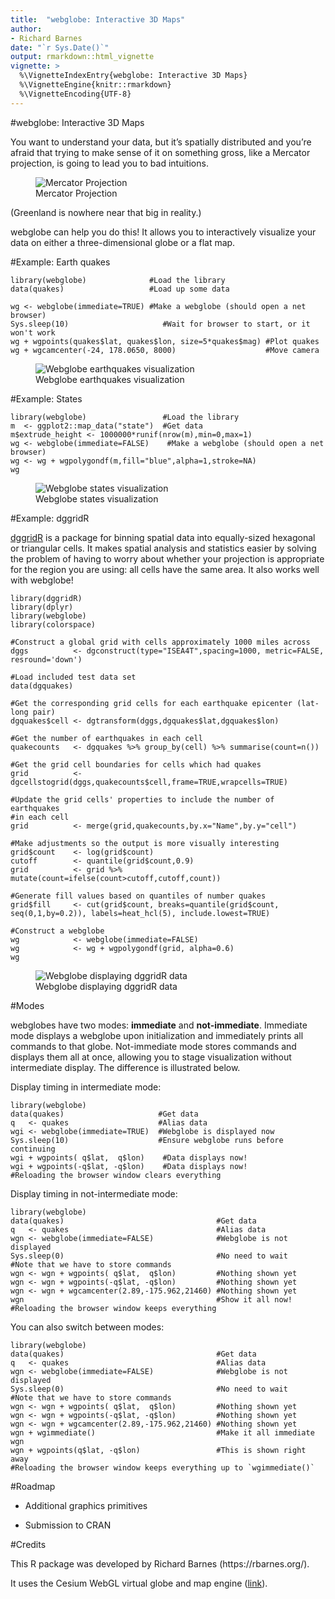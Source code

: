 ```yaml
---
title:  "webglobe: Interactive 3D Maps"
author:
- Richard Barnes
date: "`r Sys.Date()`"
output: rmarkdown::html_vignette
vignette: >
  %\VignetteIndexEntry{webglobe: Interactive 3D Maps}
  %\VignetteEngine{knitr::rmarkdown}
  %\VignetteEncoding{UTF-8}
---
```


#webglobe: Interactive 3D Maps

You want to understand your data, but it's spatially distributed and you're
afraid that trying to make sense of it on something gross, like a Mercator
projection, is going to lead you to bad intuitions.

![Mercator Projection](mercator.png)

(Greenland is nowhere near that big in reality.)

webglobe can help you do this! It allows you to interactively visualize your
data on either a three-dimensional globe or a flat map.

#Example: Earth quakes

    library(webglobe)              #Load the library
    data(quakes)                   #Load up some data

    wg <- webglobe(immediate=TRUE) #Make a webglobe (should open a net browser)
    Sys.sleep(10)                     #Wait for browser to start, or it won't work
    wg + wgpoints(quakes$lat, quakes$lon, size=5*quakes$mag) #Plot quakes
    wg + wgcamcenter(-24, 178.0650, 8000)                    #Move camera

![Webglobe earthquakes visualization](webglobe_quakes.png)

#Example: States

    library(webglobe)                 #Load the library
    m  <- ggplot2::map_data("state")  #Get data
    m$extrude_height <- 1000000*runif(nrow(m),min=0,max=1)
    wg <- webglobe(immediate=FALSE)    #Make a webglobe (should open a net browser)
    wg <- wg + wgpolygondf(m,fill="blue",alpha=1,stroke=NA)
    wg

![Webglobe states visualization](webglobe_states.png)

#Example: dggridR

[dggridR](https://CRAN.R-project.org/package=dggridR) is a package for binning spatial data into equally-sized hexagonal or triangular cells. It makes spatial analysis and statistics easier by solving the problem of having to worry about whether your projection is appropriate for the region you are using: all cells have the same area. It also works well with webglobe!

    library(dggridR)
    library(dplyr)
    library(webglobe)
    library(colorspace)

    #Construct a global grid with cells approximately 1000 miles across
    dggs          <- dgconstruct(type="ISEA4T",spacing=1000, metric=FALSE, resround='down')

    #Load included test data set
    data(dgquakes)

    #Get the corresponding grid cells for each earthquake epicenter (lat-long pair)
    dgquakes$cell <- dgtransform(dggs,dgquakes$lat,dgquakes$lon)

    #Get the number of earthquakes in each cell
    quakecounts   <- dgquakes %>% group_by(cell) %>% summarise(count=n())

    #Get the grid cell boundaries for cells which had quakes
    grid          <- dgcellstogrid(dggs,quakecounts$cell,frame=TRUE,wrapcells=TRUE)

    #Update the grid cells' properties to include the number of earthquakes
    #in each cell
    grid          <- merge(grid,quakecounts,by.x="Name",by.y="cell")

    #Make adjustments so the output is more visually interesting
    grid$count    <- log(grid$count)
    cutoff        <- quantile(grid$count,0.9)
    grid          <- grid %>% mutate(count=ifelse(count>cutoff,cutoff,count))

    #Generate fill values based on quantiles of number quakes
    grid$fill     <- cut(grid$count, breaks=quantile(grid$count, seq(0,1,by=0.2)), labels=heat_hcl(5), include.lowest=TRUE)

    #Construct a webglobe
    wg            <- webglobe(immediate=FALSE)
    wg            <- wg + wgpolygondf(grid, alpha=0.6)
    wg

![Webglobe displaying dggridR data](webglobe_dggridR.jpg)

#Modes

webglobes have two modes: **immediate** and **not-immediate**. Immediate mode
displays a webglobe upon initialization and immediately prints all commands to
that globe. Not-immediate mode stores commands and displays them all at once,
allowing you to stage visualization without intermediate display. The difference
is illustrated below.

Display timing in intermediate mode:

    library(webglobe)
    data(quakes)                     #Get data
    q   <- quakes                    #Alias data
    wgi <- webglobe(immediate=TRUE)  #Webglobe is displayed now
    Sys.sleep(10)                    #Ensure webglobe runs before continuing
    wgi + wgpoints( q$lat,  q$lon)    #Data displays now!
    wgi + wgpoints(-q$lat, -q$lon)    #Data displays now!
    #Reloading the browser window clears everything

Display timing in not-intermediate mode:

    library(webglobe)
    data(quakes)                                  #Get data
    q   <- quakes                                 #Alias data
    wgn <- webglobe(immediate=FALSE)              #Webglobe is not displayed
    Sys.sleep(0)                                  #No need to wait
    #Note that we have to store commands
    wgn <- wgn + wgpoints( q$lat,  q$lon)         #Nothing shown yet
    wgn <- wgn + wgpoints(-q$lat, -q$lon)         #Nothing shown yet
    wgn <- wgn + wgcamcenter(2.89,-175.962,21460) #Nothing shown yet
    wgn                                           #Show it all now!
    #Reloading the browser window keeps everything

You can also switch between modes:

    library(webglobe)
    data(quakes)                                  #Get data
    q   <- quakes                                 #Alias data
    wgn <- webglobe(immediate=FALSE)              #Webglobe is not displayed
    Sys.sleep(0)                                  #No need to wait
    #Note that we have to store commands
    wgn <- wgn + wgpoints( q$lat,  q$lon)         #Nothing shown yet
    wgn <- wgn + wgpoints(-q$lat, -q$lon)         #Nothing shown yet
    wgn <- wgn + wgcamcenter(2.89,-175.962,21460) #Nothing shown yet
    wgn + wgimmediate()                           #Make it all immediate
    wgn
    wgn + wgpoints(q$lat, -q$lon)                 #This is shown right away
    #Reloading the browser window keeps everything up to `wgimmediate()`



#Roadmap

* Additional graphics primitives

* Submission to CRAN



#Credits

This R package was developed by Richard Barnes (https://rbarnes.org/).

It uses the Cesium WebGL virtual globe and map engine ([link](https://cesium.com/cesiumjs/)).
